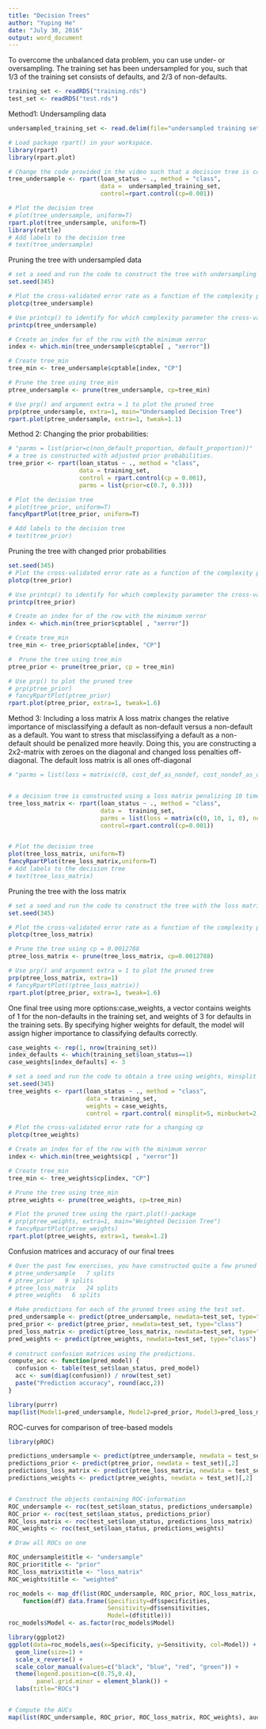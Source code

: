 ---
title: "Decision Trees"
author: "Yuping He"
date: "July 30, 2016"
output: word_document
---

To overcome the unbalanced data problem, you can use under- or oversampling. The training set has been undersampled for you, such that 1/3 of the training set consists of defaults, and 2/3 of non-defaults. 
```{r}
training_set <- readRDS("training.rds")
test_set <- readRDS("test.rds")
```

Method1: Undersampling data
```{r}
undersampled_training_set <- read.delim(file="undersampled training set.txt", header=T, sep="")

# Load package rpart() in your workspace.
library(rpart)
library(rpart.plot)

# Change the code provided in the video such that a decision tree is constructed using the undersampled training set. Include rpart.control to relax the complexity parameter to 0.001.
tree_undersample <- rpart(loan_status ~ ., method = "class", 
                          data =  undersampled_training_set,
                          control=rpart.control(cp=0.001))

# Plot the decision tree
# plot(tree_undersample, uniform=T)
rpart.plot(tree_undersample, uniform=T)
library(rattle)
# Add labels to the decision tree 
# text(tree_undersample)
```
Pruning the tree with undersampled data
```{r}
# set a seed and run the code to construct the tree with undersampling
set.seed(345)

# Plot the cross-validated error rate as a function of the complexity parameter
plotcp(tree_undersample)

# Use printcp() to identify for which complexity parameter the cross-validated error rate is minimized. 
printcp(tree_undersample)

# Create an index for of the row with the minimum xerror
index <- which.min(tree_undersample$cptable[ , "xerror"])

# Create tree_min
tree_min <- tree_undersample$cptable[index, "CP"]

# Prune the tree using tree_min
ptree_undersample <- prune(tree_undersample, cp=tree_min)

# Use prp() and argument extra = 1 to plot the pruned tree
prp(ptree_undersample, extra=1, main="Undersampled Decision Tree")
rpart.plot(ptree_undersample, extra=1, tweak=1.1)
```


Method 2:
Changing the prior probabilities: 
```{r}
# "parms = list(prior=c(non_default_proportion, default_proportion))"
# a tree is constructed with adjusted prior probabilities.
tree_prior <- rpart(loan_status ~ ., method = "class", 
                    data = training_set,
                    control = rpart.control(cp = 0.001),
                    parms = list(prior=c(0.7, 0.3)))

# Plot the decision tree
# plot(tree_prior, uniform=T)
fancyRpartPlot(tree_prior, uniform=T)

# Add labels to the decision tree 
# text(tree_prior)
```
Pruning the tree with changed prior probabilities
```{r}
set.seed(345)
# Plot the cross-validated error rate as a function of the complexity parameter
plotcp(tree_prior)

# Use printcp() to identify for which complexity parameter the cross-validated error rate is minimized. 
printcp(tree_prior)

# Create an index for of the row with the minimum xerror
index <- which.min(tree_prior$cptable[ , "xerror"])

# Create tree_min
tree_min <- tree_prior$cptable[index, "CP"]

#  Prune the tree using tree_min
ptree_prior <- prune(tree_prior, cp = tree_min)

# Use prp() to plot the pruned tree
# prp(ptree_prior)
# fancyRpartPlot(ptree_prior)
rpart.plot(ptree_prior, extra=1, tweak=1.6)
```

Method 3: Including a loss matrix
A loss matrix changes the relative importance of misclassifying a default as non-default versus a non-default as a default. You want to stress that misclassifying a default as a non-default should be penalized more heavily. Doing this, you are constructing a 2x2-matrix with zeroes on the diagonal and changed loss penalties off-diagonal. The default loss matrix is all ones off-diagonal
```{r}
# "parms = list(loss = matrix(c(0, cost_def_as_nondef, cost_nondef_as_def, 0), ncol=2))"


# a decision tree is constructed using a loss matrix penalizing 10 times more heavily for misclassified defaults.
tree_loss_matrix <- rpart(loan_status ~ ., method = "class", 
                          data =  training_set,
                          parms = list(loss = matrix(c(0, 10, 1, 0), ncol=2)),
                          control=rpart.control(cp=0.001))


# Plot the decision tree
plot(tree_loss_matrix, uniform=T)
fancyRpartPlot(tree_loss_matrix,uniform=T)
# Add labels to the decision tree 
# text(tree_loss_matrix)
```

Pruning the tree with the loss matrix
```{r}
# set a seed and run the code to construct the tree with the loss matrix again
set.seed(345)

# Plot the cross-validated error rate as a function of the complexity parameter
plotcp(tree_loss_matrix)

# Prune the tree using cp = 0.0012788
ptree_loss_matrix <- prune(tree_loss_matrix, cp=0.0012788)

# Use prp() and argument extra = 1 to plot the pruned tree
prp(ptree_loss_matrix, extra=1)
# fancyRpartPlot((ptree_loss_matrix))
rpart.plot(ptree_prior, extra=1, tweak=1.6)
```

One final tree using more options:case_weights, a vector contains weights of 1 for the non-defaults in the training set, and weights of 3 for defaults in the training sets. By specifying higher weights for default, the model will assign higher importance to classifying defaults correctly.
```{r}
case_weights <- rep(1, nrow(training_set))
index_defaults <- which(training_set$loan_status==1)
case_weights[index_defaults] <- 3

# set a seed and run the code to obtain a tree using weights, minsplit and minbucket
set.seed(345)
tree_weights <- rpart(loan_status ~ ., method = "class", 
                      data = training_set, 
                      weights = case_weights, 
                      control = rpart.control( minsplit=5, minbucket=2, cp = 0.001))

# Plot the cross-validated error rate for a changing cp
plotcp(tree_weights)

# Create an index for of the row with the minimum xerror
index <- which.min(tree_weights$cp[ , "xerror"])

# Create tree_min
tree_min <- tree_weights$cp[index, "CP"]

# Prune the tree using tree_min
ptree_weights <- prune(tree_weights, cp=tree_min)

# Plot the pruned tree using the rpart.plot()-package
# prp(ptree_weights, extra=1, main="Weighted Decision Tree")
# fancyRpartPlot(ptree_weights)
rpart.plot(ptree_weights, extra=1, tweak=1.2)
```

Confusion matrices and accuracy of our final trees
```{r}
# Over the past few exercises, you have constructed quite a few pruned decision trees, with four in total. As you can see, the eventual number of splits varies quite a bit from one tree to another:
# ptree_undersample   7 splits
# ptree_prior   9 splits
# ptree_loss_matrix   24 splits
# ptree_weights   6 splits

# Make predictions for each of the pruned trees using the test set.
pred_undersample <- predict(ptree_undersample, newdata=test_set, type="class")
pred_prior <- predict(ptree_prior, newdata=test_set, type="class")
pred_loss_matrix <- predict(ptree_loss_matrix, newdata=test_set, type="class")
pred_weights <- predict(ptree_weights, newdata=test_set, type="class")
  
# construct confusion matrices using the predictions.
compute_acc <- function(pred_model) {
  confusion <- table(test_set$loan_status, pred_model)
  acc <- sum(diag(confusion)) / nrow(test_set)
  paste("Prediction accuracy", round(acc,2))
}

library(purrr)
map(list(Model1=pred_undersample, Model2=pred_prior, Model3=pred_loss_matrix, Model4=pred_weights), compute_acc)
```


ROC-curves for comparison of tree-based models
```{r}
library(pROC)

predictions_undersample <- predict(ptree_undersample, newdata = test_set)[,2]
predictions_prior <- predict(ptree_prior, newdata = test_set)[,2]
predictions_loss_matrix <- predict(ptree_loss_matrix, newdata = test_set)[,2]
predictions_weights <- predict(ptree_weights, newdata = test_set)[,2]


# Construct the objects containing ROC-information
ROC_undersample <- roc(test_set$loan_status, predictions_undersample)
ROC_prior <- roc(test_set$loan_status, predictions_prior)
ROC_loss_matrix <- roc(test_set$loan_status, predictions_loss_matrix)
ROC_weights <- roc(test_set$loan_status, predictions_weights)

# Draw all ROCs on one 

ROC_undersample$title <- "undersample"
ROC_prior$title <- "prior"
ROC_loss_matrix$title <- "loss_matrix"
ROC_weights$title <- "weighted"

roc_models <- map_df(list(ROC_undersample, ROC_prior, ROC_loss_matrix, ROC_weights),
    function(df) data.frame(Specificity=df$specificities, 
                            Sensitivity=df$sensitivities,
                            Model=(df$title)))
roc_models$Model <- as.factor(roc_models$Model)   

library(ggplot2)
ggplot(data=roc_models,aes(x=Specificity, y=Sensitivity, col=Model)) + 
  geom_line(size=1) + 
  scale_x_reverse() +
  scale_color_manual(values=c("black", "blue", "red", "green")) +
  theme(legend.position=c(0.75,0.4),
        panel.grid.minor = element_blank()) +
  labs(title="ROCs")


# Compute the AUCs
map(list(ROC_undersample, ROC_prior, ROC_loss_matrix, ROC_weights), auc)
```

